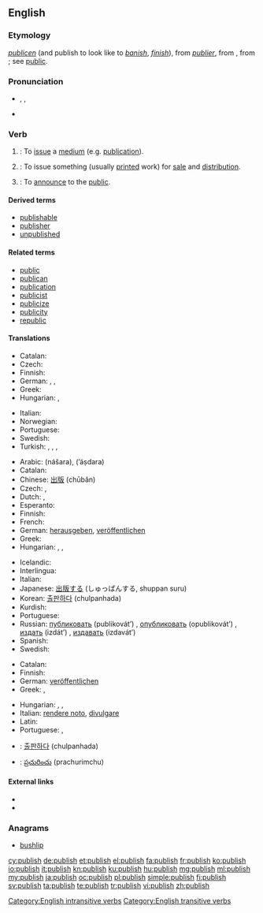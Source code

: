 ==English==
{{wikipedia}}

===Etymology===
{{etyl|enm}} ''[[publicen]]'' (and publish to look like to ''[[banish]]'', ''[[finish]]''), from {{etyl|fro}} ''[[publier]]'', from {{etyl|la}} {{term|publicare||to make public, show or tell to the people, make known, declare, also (and earlier) confiscate for public use}}, from {{term|publicus||pertaining to the people, public}}; see [[public]].

===Pronunciation===
* {{enPR|pŭb'lĭsh}}, {{IPA|/ˈpʌblɪʃ/}}, {{X-SAMPA|/"pVblIS/}}
* {{audio|En-us-publish.ogg|Audio (US)}}

===Verb===
{{en-verb|publish|es}}

# {{intransitive}}: To [[issue]] a [[medium]] (e.g. [[publication]]).
# {{transitive}}: To issue something (usually [[print]]ed work) for [[sale]] and [[distribution]].
# {{transitive}}: To [[announce]] to the [[public]].

====Derived terms====
* [[publishable]]
* [[publisher]]
* [[unpublished]]

====Related terms====
* [[public]]
* [[publican]]
* [[publication]]
* [[publicist]]
* [[publicize]]
* [[publicity]]
* [[republic]]

====Translations====
{{trans-top|to issue a publication}}
* Catalan: {{t|ca|publicar}}
* Czech: {{t-|cs|vydat}}
* Finnish: {{t|fi|kustantaa}}
* German: {{t+|de|herausgeben}}, {{t|de|publizieren}}, {{t|de|veröffentlichen}}
* Greek: {{t|el|εκδίδω|tr=ekdído|sc=Grek}}
* Hungarian: {{t|hu|kiad}}, {{t|hu|megjelentet}}
{{trans-mid}}
* Italian: {{t+|it|pubblicare}}
* Norwegian: {{t|no|å publicere}}
* Portuguese: {{t+|pt|publicar}}
* Swedish: {{t|sv|att publicera}}
* Turkish: {{t|tr|basmak}}, {{t|tr|çıkarmak}}, {{t|tr|yayımlamak}}, {{t|tr|yayınlamak}}
{{trans-bottom}}

{{trans-top|to issue something (usually printed work) for sale and distribution}}
* Arabic: {{Arab|[[نشر]]}} (nášara), {{Arab|[[أصدر]]}} (ʼáṣdara)
* Catalan: {{t|ca|publicar}}
* Chinese: [[出版]] (chūbǎn)
* Czech: {{t|cs|publikovat}}, {{t|cs|vydat}}
* Dutch: {{t+|nl|publiceren}}, {{t|nl|uitgeven}}
* Esperanto: {{t|eo|publikigi}}
* Finnish: {{t+|fi|kustantaa}}
* French: {{t+|fr|publier}}
* German: [[herausgeben]], [[veröffentlichen]]
* Greek: {{t|el|εκδίδω|tr=ekdído|sc=Grek}}
* Hungarian: {{t+|hu|kiad}}, {{t+|hu|megjelentet}}, {{t|hu|publikál}}
{{trans-mid}}
* Icelandic: {{t-|is|gefa út}}
* Interlingua: {{t|ia|publicar}}
* Italian: {{t+|it|pubblicare}}
* Japanese: [[出版]]する (しゅっぱんする, shuppan suru)
* Korean: [[출판하다]] (chulpanhada)
* Kurdish: {{ku-Arab|[[چاپکردن]]}}
* Portuguese: {{t+|pt|publicar}}
* Russian: [[публиковать]] (publikovát’) {{impf}}, [[опубликовать]] (opublikovát’) {{pf.}}, [[издать]] (izdát’) {{pf.}}, [[издавать]] (izdavát’) {{pf.}}
* Spanish: {{t-|es|publicar}}
* Swedish: {{t|sv|offentliggöra}}
{{trans-bottom}}

{{trans-top|to announce to the public}}
* Catalan: {{t|ca|publicar}}
* Finnish: {{t+|fi|julkaista}}
* German: [[veröffentlichen]]
* Greek: {{t|el|δημοσιεύω|tr=dimosiévo|sc=Grek}}, {{t|el|ανακοινώνω|tr=anakoinóno|sc=Grek}}
{{trans-mid}}
* Hungarian: {{t|hu|közöl}}, {{t|hu|közread}}, {{t|hu|felfed}}
* Italian: [[rendere noto]], [[divulgare]]
* Latin: {{t-|la|condico|alt=condīcō}}
* Portuguese: {{t+|pt|publicar}}, {{t+|pt|anunciar}}
{{trans-bottom}}

{{checktrans-top}}
* {{ttbc|ko}}: [[출판하다]] (chulpanhada)
* {{ttbc|te}}: [[ప్రచురించు]] (prachurimchu)
{{trans-bottom}}

====External links====
* {{R:Webster 1913}}
* {{R:Century 1911}}

===Anagrams===
* [[bushlip]]

[[Category:English intransitive verbs]]
[[Category:English transitive verbs]]

[[cy:publish]]
[[de:publish]]
[[et:publish]]
[[el:publish]]
[[fa:publish]]
[[fr:publish]]
[[ko:publish]]
[[io:publish]]
[[it:publish]]
[[kn:publish]]
[[ku:publish]]
[[hu:publish]]
[[mg:publish]]
[[ml:publish]]
[[my:publish]]
[[ja:publish]]
[[oc:publish]]
[[pl:publish]]
[[simple:publish]]
[[fi:publish]]
[[sv:publish]]
[[ta:publish]]
[[te:publish]]
[[tr:publish]]
[[vi:publish]]
[[zh:publish]]
